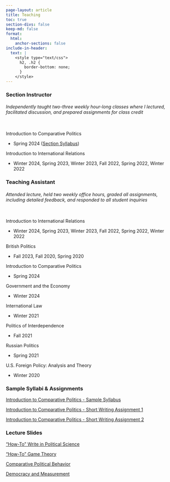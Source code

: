 ```yaml
---
page-layout: article
title: Teaching
toc: true
section-divs: false
keep-md: false
format:
  html:
    anchor-sections: false
include-in-header:
  text: |
    <style type="text/css">
      h2, .h2 {
        border-bottom: none;
      }
    </style>
---
```


### Section Instructor
###### Independently taught two-three weekly hour-long classes where I lectured, facilitated discussion, and prepared assignments for class credit
<br> 
Introduction to Comparative Politics

  + Spring 2024 ([Section Syllabus](https://www.dropbox.com/scl/fi/ijbfnptbe6xvh2ialpr33/TBalogh_Section-Syllabus-POL-02_SQ2024.pdf?rlkey=f4lt1zxudq0r6nbxkkchhzs1k&st=wd9vfj8w&dl=0))
  
Introduction to International Relations

  + Winter 2024, Spring 2023, Winter 2023, Fall 2022, Spring 2022, Winter 2022

### Teaching Assistant
###### Attended lecture, held two weekly office hours, graded all assignments, including detailed feedback, and responded to all student inquiries
<br>
Introduction to International Relations 

  + Winter 2024, Spring 2023, Winter 2023, Fall 2022, Spring 2022, Winter 2022

British Politics

  + Fall 2023, Fall 2020, Spring 2020
  
Introduction to Comparative Politics

  + Spring 2024
  
Government and the Economy

  + Winter 2024
  
International Law

  + Winter 2021
  
Politics of Interdependence 

  + Fall 2021
  
Russian Politics

  + Spring 2021
  
U.S. Foreign Policy: Analysis and Theory 
  
  + Winter 2020


### Sample Syllabi & Assignments

[Introduction to Comparative Politics - Sample Syllabus](https://www.dropbox.com/scl/fi/srjzei8l66yx9y2ftnab7/Intro-to-CP-Syllabus_Balogh.pdf?rlkey=rm4dvvw8ktb3e9xjzntfu9cvb&st=l9zsyxor&dl=0)

[Introduction to Comparative Politics - Short Writing Assignment 1](https://www.dropbox.com/scl/fi/f6dzrlzqepo7jfenn8o3k/Section-Memo-1.pdf?rlkey=vbowageq5q5yr9guxpjfe3qsh&st=43fvsecq&dl=0)

[Introduction to Comparative Politics - Short Writing Assignment 2](https://www.dropbox.com/scl/fi/fm3pd8fhb2kbgp7thwu9h/Section-Memo-2.pdf?rlkey=rkgzbhrz4f1haq9bmjboe92sj&st=pzz1verf&dl=0)


### Lecture Slides

["How-To" Write in Political Science](https://www.dropbox.com/scl/fi/m1czzsd4ngzoztas4br8l/Balogh_General-Writing-Tips.pdf?rlkey=m6a49iizxrsuwxcud1eclqgvq&st=5r3pt5jq&dl=0)

["How-To" Game Theory](https://www.dropbox.com/scl/fi/mrocs1073085k488r7ekh/game-theory-slides.pdf?rlkey=8kwowaofxkh3c5ftdo6og75o5&st=7jt7kjy8&dl=0)

[Comparative Political Behavior](https://www.dropbox.com/scl/fi/092g3ooicgphrfvrvvb8f/Comparative-Political-Behavior.pdf?rlkey=i044fbinw6igcc53aqek6s7gi&st=35zmtd7l&dl=0)

[Democracy and Measurement](https://www.dropbox.com/scl/fi/6l254w64h8pmegmv8dvtp/Democracy-and-Measurement.pdf?rlkey=dmoafuj9mcse79iz6wgzwqt4o&st=6t2bcvxa&dl=0)




